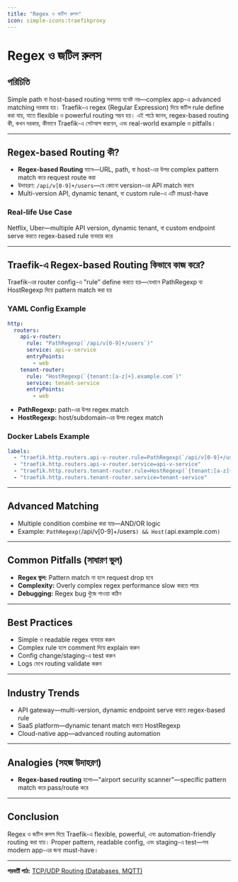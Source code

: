 ```yaml
---
title: "Regex ও জটিল রুলস"
icon: simple-icons:traefikproxy
---
```


# Regex ও জটিল রুলস

## পরিচিতি

Simple path বা host-based routing সবসময় যথেষ্ট নয়—complex app-এ advanced matching দরকার হয়। Traefik-এ regex (Regular Expression) দিয়ে জটিল rule define করা যায়, যাতে flexible ও powerful routing সম্ভব হয়। এই পাঠে জানব, regex-based routing কী, কখন দরকার, কীভাবে Traefik-এ সেটআপ করবেন, এবং real-world example ও pitfalls।

---

## Regex-based Routing কী?

- **Regex-based Routing** মানে—URL, path, বা host-এর উপর complex pattern match করে request route করা
- উদাহরণ: `/api/v[0-9]+/users`—যে কোনো version-এর API match করবে
- Multi-version API, dynamic tenant, বা custom rule-এ এটি must-have

### Real-life Use Case
Netflix, Uber—multiple API version, dynamic tenant, বা custom endpoint serve করতে regex-based rule ব্যবহার করে

---

## Traefik-এ Regex-based Routing কিভাবে কাজ করে?

Traefik-এর router config-এ "rule" define করতে হয়—যেখানে PathRegexp বা HostRegexp দিয়ে pattern match করা হয়

### YAML Config Example

```yaml
http:
  routers:
    api-v-router:
      rule: "PathRegexp(`/api/v[0-9]+/users`)"
      service: api-v-service
      entryPoints:
        - web
    tenant-router:
      rule: "HostRegexp(`{tenant:[a-z]+}.example.com`)"
      service: tenant-service
      entryPoints:
        - web
```

- **PathRegexp:** path-এর উপর regex match
- **HostRegexp:** host/subdomain-এর উপর regex match

### Docker Labels Example

```yaml
labels:
  - "traefik.http.routers.api-v-router.rule=PathRegexp(`/api/v[0-9]+/users`)"
  - "traefik.http.routers.api-v-router.service=api-v-service"
  - "traefik.http.routers.tenant-router.rule=HostRegexp(`{tenant:[a-z]+}.example.com`)"
  - "traefik.http.routers.tenant-router.service=tenant-service"
```

---

## Advanced Matching

- Multiple condition combine করা যায়—AND/OR logic
- Example: `PathRegexp(`/api/v[0-9]+/users`) && Host(`api.example.com`)`

---

## Common Pitfalls (সাধারণ ভুল)

- **Regex ভুল:** Pattern match না হলে request drop হবে
- **Complexity:** Overly complex regex performance slow করতে পারে
- **Debugging:** Regex bug খুঁজে পাওয়া কঠিন

---

## Best Practices

- Simple ও readable regex ব্যবহার করুন
- Complex rule হলে comment দিয়ে explain করুন
- Config change/staging-এ test করুন
- Logs দেখে routing validate করুন

---

## Industry Trends

- API gateway—multi-version, dynamic endpoint serve করতে regex-based rule
- SaaS platform—dynamic tenant match করতে HostRegexp
- Cloud-native app—advanced routing automation

---

## Analogies (সহজ উদাহরণ)

- **Regex-based routing** হলো—"airport security scanner"—specific pattern match করে pass/route করে

---

## Conclusion

Regex ও জটিল রুলস দিয়ে Traefik-এ flexible, powerful, এবং automation-friendly routing করা যায়। Proper pattern, readable config, এবং staging-এ test—সব modern app-এর জন্য must-have।

---

**পরবর্তী পাঠ:** [TCP/UDP Routing (Databases, MQTT)](/traefik/tcp-udp)
